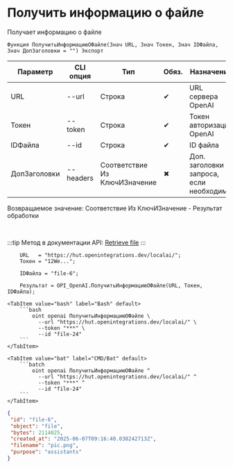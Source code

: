 ﻿---
sidebar_position: 3
description: Получить информацию о файле и другие функции для работы с OpenAI в Открытом пакете интеграций - бесплатной open-source библиотеке интеграций для 1С:Предприятие 8, OneScript и CLI
keywords: [1C, 1С, 1С:Предприятие, 1С:Предприятие 8.3, API, Интеграция, Сервисы, Обмен, OneScript, CLI, OpenAI]
---


# Получить информацию о файле
 Получает информацию о файле



`Функция ПолучитьИнформациюОФайле(Знач URL, Знач Токен, Знач IDФайла, Знач ДопЗаголовки = "") Экспорт`

  | Параметр | CLI опция | Тип | Обяз. | Назначение |
  |-|-|-|-|-|
  | URL | --url | Строка | &#x2714; | URL сервера OpenAI |
  | Токен | --token | Строка | &#x2714; | Токен авторизации OpenAI |
  | IDФайла | --id | Строка | &#x2714; | ID файла |
  | ДопЗаголовки | --headers | Соответствие Из КлючИЗначение | &#x2716; | Доп. заголовки запроса, если необходимо |

  
  Возвращаемое значение:   Соответствие Из КлючИЗначение - Результат обработки

<br/>

:::tip
Метод в документации API: [Retrieve file](https://platform.openai.com/docs/api-reference/files/retrieve)
:::
<br/>



```bsl title="Пример использования для 1С:Предприятие/OneScript"
    URL   = "https://hut.openintegrations.dev/localai/";
    Токен = "12We...";

    IDФайла = "file-6";

    Результат = OPI_OpenAI.ПолучитьИнформациюОФайле(URL, Токен, IDФайла);
```
    

 <Tabs>
  
    <TabItem value="bash" label="Bash" default>
        ```bash
            oint openai ПолучитьИнформациюОФайле \
              --url "https://hut.openintegrations.dev/localai/" \
              --token "***" \
              --id "file-24"
        ```
    </TabItem>
  
    <TabItem value="bat" label="CMD/Bat" default>
        ```batch
            oint openai ПолучитьИнформациюОФайле ^
              --url "https://hut.openintegrations.dev/localai/" ^
              --token "***" ^
              --id "file-24"
        ```
    </TabItem>
</Tabs>


```json title="Результат"
{
 "id": "file-6",
 "object": "file",
 "bytes": 2114025,
 "created_at": "2025-06-07T09:16:40.038242713Z",
 "filename": "pic.png",
 "purpose": "assistants"
}
```

